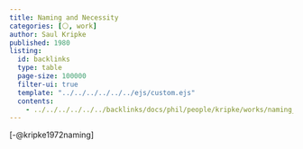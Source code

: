 ```yaml
---
title: Naming and Necessity 
categories: [⚪, work]
author: Saul Kripke
published: 1980
listing:
  id: backlinks
  type: table
  page-size: 100000
  filter-ui: true
  template: "../../../../../../ejs/custom.ejs"
  contents:
    - ../../../../../../backlinks/docs/phil/people/kripke/works/naming_and_necessity/index.yml
---
```


[-@kripke1972naming]